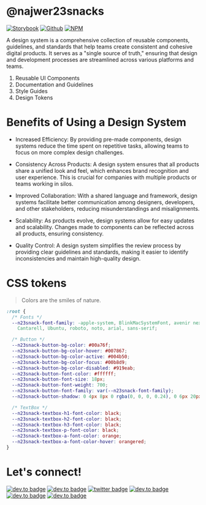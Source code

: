 
<Meta title="Doc" />

# @najwer23snacks

[![Storybook](https://img.shields.io/badge/-Storybook-FF4785?style=for-the-badge&logo=storybook&logoColor=white)](https://najwer23.github.io/najwer23snacks) [![Github ](https://img.shields.io/badge/github%20pages-121013?style=for-the-badge&logo=github&logoColor=white)](https://github.com/najwer23/najwer23snacks) [![NPM](https://img.shields.io/badge/NPM-%23CB3837.svg?style=for-the-badge&logo=npm&logoColor=white)](https://www.npmjs.com/search?q=najwer23snacks)

A design system is a comprehensive collection of reusable components, guidelines, and standards that help teams create consistent and cohesive digital products. It serves as a "single source of truth," ensuring that design and development processes are streamlined across various platforms and teams.

1. Reusable UI Components
2. Documentation and Guidelines
3. Style Guides
4. Design Tokens

# Benefits of Using a Design System

- Increased Efficiency: By providing pre-made components, design systems reduce the time spent on repetitive tasks, allowing teams to focus on more complex design challenges.

- Consistency Across Products: A design system ensures that all products share a unified look and feel, which enhances brand recognition and user experience. This is crucial for companies with multiple products or teams working in silos.

- Improved Collaboration: With a shared language and framework, design systems facilitate better communication among designers, developers, and other stakeholders, reducing misunderstandings and misalignments.

- Scalability: As products evolve, design systems allow for easy updates and scalability. Changes made to components can be reflected across all products, ensuring consistency.

- Quality Control: A design system simplifies the review process by providing clear guidelines and standards, making it easier to identify inconsistencies and maintain high-quality design.

# CSS tokens

> Colors are the smiles of nature.

```css
:root {
  /* Fonts */
  --n23snack-font-family: -apple-system, BlinkMacSystemFont, avenir next, avenir, segoe ui, helvetica neue, helvetica,
    Cantarell, Ubuntu, roboto, noto, arial, sans-serif;

  /* Button */
  --n23snack-button-bg-color: #00a76f;
  --n23snack-button-bg-color-hover: #007867;
  --n23snack-button-bg-color-active: #004b50;
  --n23snack-button-bg-color-focus: #00b8d9;
  --n23snack-button-bg-color-disabled: #919eab;
  --n23snack-button-font-color: #ffffff;
  --n23snack-button-font-size: 18px;
  --n23snack-button-font-weight: 700;
  --n23snack-button-font-family: var(--n23snack-font-family);
  --n23snack-button-shadow: 0 4px 8px 0 rgba(0, 0, 0, 0.24), 0 6px 20px 0 rgba(0, 0, 0, 0.19);

  /* TextBox */
  --n23snack-textbox-h1-font-color: black;
  --n23snack-textbox-h2-font-color: black;
  --n23snack-textbox-h3-font-color: black;
  --n23snack-textbox-p-font-color: black;
  --n23snack-textbox-a-font-color: orange;
  --n23snack-textbox-a-font-color-hover: orangered;
}
```

# Let's connect!

[![dev.to badge](https://img.shields.io/badge/-Portfolio-%239F2B68?style=flat&logo=GoogleChrome&logoColor=white)](https://najwer23.github.io/)
[![dev.to badge](https://img.shields.io/badge/-Résumé-%23017745?style=flat&logo=AdobeAcrobatReader&logoColor=white)](https://najwer23.github.io/resume/)
[![twitter badge](https://img.shields.io/badge/-najwer23-%231FA1F1?style=flat&logo=x&logoColor=white)](https://twitter.com/najwer23)
[![dev.to badge](https://img.shields.io/badge/-najwer23-%230177B5?style=flat&logo=linkedin)](https://www.linkedin.com/in/najwer23)
[![dev.to badge](https://img.shields.io/badge/-najwer23-%23ffffff?style=flat&logo=Leetcode)](https://leetcode.com/najwer23/)
[![dev.to badge](https://img.shields.io/badge/-najwer23-%23cb3837?style=flat&logo=Npm)](https://www.npmjs.com/~najwer23)
